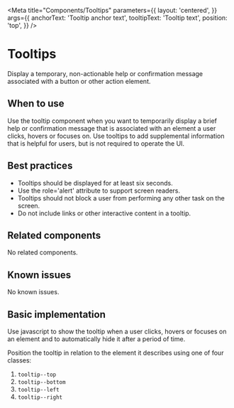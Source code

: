 
<Meta
  title="Components/Tooltips"
  parameters={{
    layout: 'centered',
  }}
  args={{
    anchorText: 'Tooltip anchor text',
    tooltipText: 'Tooltip text',
    position: 'top',
  }} />

# Tooltips

Display a temporary, non-actionable help or confirmation message associated with a button or
other action element.

## When to use

Use the tooltip component when you want to temporarily display a brief help or confirmation
message that is associated with an element a user clicks, hovers or focuses on. Use tooltips 
to add supplemental information that is helpful for users, but is not required to operate 
the UI.

## Best practices

- Tooltips should be displayed for at least six seconds.
- Use the role='alert' attribute to support screen readers.
- Tooltips should not block a user from performing any other task on the screen.
- Do not include links or other interactive content in a tooltip.

## Related components

No related components.

## Known issues

No known issues.

## Basic implementation
Use javascript to show the tooltip when a user clicks, hovers or focuses 
on an element and to automatically hide it after a period of time.

Position the tooltip in relation to the element it describes using one of four classes:
1. `tooltip--top`
2. `tooltip--bottom`
3. `tooltip--left`
4. `tooltip--right`

<Story story={stories.basic} />